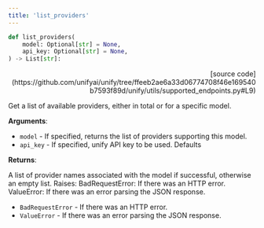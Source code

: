 ```yaml
---
title: 'list_providers'
---
```


```python
def list_providers(
    model: Optional[str] = None,
    api_key: Optional[str] = None,
) -> List[str]:
```

<p align="right">[source code](https://github.com/unifyai/unify/tree/ffeeb2ae6a33d06774708f46e169540b7593f89d/unify/utils/supported_endpoints.py#L9)</p>

Get a list of available providers, either in total or for a specific model.

**Arguments**:

- `model` - If specified, returns the list of providers supporting this model.
- `api_key` - If specified, unify API key to be used. Defaults



**Returns**:

A list of provider names associated with the model if successful, otherwise an
empty list.
Raises:
BadRequestError: If there was an HTTP error.
ValueError: If there was an error parsing the JSON response.
- `BadRequestError` - If there was an HTTP error.
- `ValueError` - If there was an error parsing the JSON response.